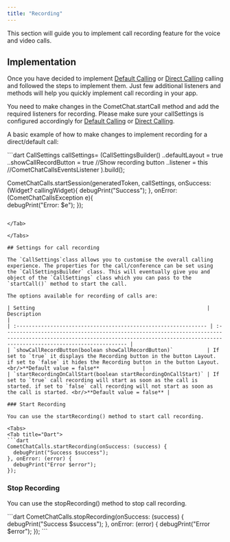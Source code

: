 ```yaml
---
title: "Recording"
---
```




This section will guide you to implement call recording feature for the voice and video calls.

## Implementation

Once you have decided to implement [Default Calling](/sdk/flutter/3.0/default-calling) or [Direct Calling](/sdk/flutter/3.0/direct-calling) calling and followed the steps to implement them. Just few additional listeners and methods will help you quickly implement call recording in your app.

You need to make changes in the CometChat.startCall method and add the required listeners for recording. Please make sure your callSettings is configured accordingly for [Default Calling](/sdk/flutter/3.0/default-calling) or [Direct Calling](/sdk/flutter/3.0/direct-calling).

A basic example of how to make changes to implement recording for a direct/default call:

<Tabs>
<Tab title="Dart">
```dart
CallSettings callSettings= (CallSettingsBuilder()
  ..defaultLayout = true
  ..showCallRecordButton = true //Show recording button
  ..listener = this //CometChatCallsEventsListener
).build();

CometChatCalls.startSession(generatedToken, callSettings, onSuccess: (Widget? callingWidget){
  debugPrint("Success");
}, onError: (CometChatCallsException e){	  
  debugPrint("Error: $e");
});
```

</Tab>

</Tabs>

## Settings for call recording

The `CallSettings`class allows you to customise the overall calling experience. The properties for the call/conference can be set using the `CallSettingsBuilder` class. This will eventually give you and object of the `CallSettings` class which you can pass to the `startCall()` method to start the call.

The options available for recording of calls are:

| Setting                                                        | Description                                                                                                                                                                          |
| :-------------------------------------------------------------- | :------------------------------------------------------------------------------------------------------------------------------------------------------------------------------------ |
| `showCallRecordButton(boolean showCallRecordButton)`           | If set to `true` it displays the Recording button in the button Layout. if set to `false` it hides the Recording button in the button Layout. <br/>**Default value = false**              |
| `startRecordingOnCallStart(boolean startRecordingOnCallStart)` | If set to `true` call recording will start as soon as the call is started. if set to `false` call recording will not start as soon as the call is started. <br/>**Default value = false** |

### Start Recording

You can use the startRecording() method to start call recording.

<Tabs>
<Tab title="Dart">
```dart
CometChatCalls.startRecording(onSuccess: (success) {
  debugPrint("Success $success");
}, onError: (error) {
  debugPrint("Error $error");
});
```

</Tab>

</Tabs>

### Stop Recording

You can use the stopRecording() method to stop call recording.

<Tabs>
<Tab title="Dart">
```dart
CometChatCalls.stopRecording(onSuccess: (success) {
  debugPrint("Success $success");
}, onError: (error) {
  debugPrint("Error $error");
});
```

</Tab>

</Tabs>
